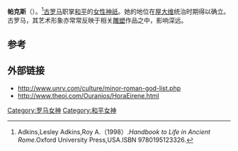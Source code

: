 {{Infobox deity|type=roman
| image = Statue_of_the_goddess_Pax_(Pavlovsk_Garden,_St_Petersburg,_Russia).jpg
| caption =帕克斯形象雕塑
| name = 帕克斯
| god_of = 和平女神
|abodes=罗马|father=[[朱庇特|朱庇特]]|mother=[[正义女神|正义女神]]|symbols=[[商神杖|商神杖]]、[[丰饶角|丰饶角]]、橄榄枝|greek_equivalent=[[厄瑞涅|厄瑞涅]]}}
'''帕克斯'''（{{lang-en|Pax (mythology)}}）。<ref>Adkins,Lesley Adkins,Roy A.（1998）.''Handbook to Life in Ancient Rome''.Oxford University Press,USA.ISBN 9780195123326.</ref>[[古罗马|古罗马]]职掌[[和平|和平]]的[[女性|女性]][[神祇|神祇]]。她的地位在[[屋大维|屋大维]]统治时期得以确立。古罗马，其艺术形象亦常常反映于相关[[雕塑|雕塑]]作品之中，影响深远。

== 参考 ==
{{reflist}}

==外部链接==
{{Commons category|Pax (mythology)}}
*http://www.unrv.com/culture/minor-roman-god-list.php {{Wayback|url=http://www.unrv.com/culture/minor-roman-god-list.php |date=20080111104141 }}
*http://www.theoi.com/Ouranios/HoraEirene.html {{Wayback|url=http://www.theoi.com/Ouranios/HoraEirene.html |date=20160121070831 }}

{{Authority control}}
{{古罗马}}

[[Category:罗马女神|Category:罗马女神]]
[[Category:和平女神|Category:和平女神]]